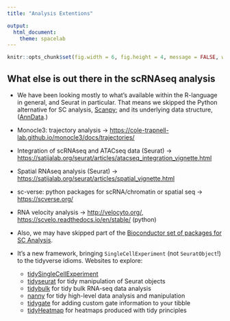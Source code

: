 ```yaml
---
title: "Analysis Extentions"

output:
  html_document:
    theme: spacelab
---
```


```r
knitr::opts_chunk$set(fig.width = 6, fig.height = 4, message = FALSE, warning = FALSE, tidy = TRUE, tidy.opts = list(width.cutoff = 70))
```

## What else is out there in the scRNAseq analysis

-   We have been looking mostly to what's available within the R-language in general, and Seurat in particular.
    That means we skipped the Python alternative for SC analysis, [Scanpy](https://scanpy.readthedocs.io/); and its underlying data structure, ([AnnData](http://anndata.org/).)

-   Monocle3: trajectory analysis -> <https://cole-trapnell-lab.github.io/monocle3/docs/trajectories/>

-   Integration of scRNAseq and ATACseq data (Seurat) -> <https://satijalab.org/seurat/articles/atacseq_integration_vignette.html>

-   Spatial RNAseq analysis (Seurat) -> <https://satijalab.org/seurat/articles/spatial_vignette.html>

-   sc-verse: python packages for scRNA/chromatin or spatial seq -> <https://scverse.org/>

-   RNA velocity analysis -> <http://velocyto.org/>, <https://scvelo.readthedocs.io/en/stable/> (python)

-   Also, we may have skipped part of the [Bioconductor set of packages for SC Analysis](http://bioconductor.org/books/release/OSCA).

-   It's a new framework, bringing `SingleCellExperiment` (not `SeuratObject`!) to the tidyverse idioms.
    Websites to explore:

    -   [tidySingleCellExperiment](https://stemangiola.github.io/tidySingleCellExperiment/)
    -   [tidyseurat](https://stemangiola.github.io/tidyseurat/) for tidy manipulation of Seurat objects
    -   [tidybulk](https://stemangiola.github.io/tidybulk/) for tidy bulk RNA-seq data analysis
    -   [nanny](https://github.com/stemangiola/nanny) for tidy high-level data analysis and manipulation
    -   [tidygate](https://github.com/stemangiola/tidygate) for adding custom gate information to your tibble
    -   [tidyHeatmap](https://stemangiola.github.io/tidyHeatmap/) for heatmaps produced with tidy principles
